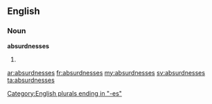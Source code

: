 ==English==

===Noun===
'''absurdnesses'''

# {{plural of|[[absurdness]]}}

[[Category:English plurals ending in "-es"]]

[[ar:absurdnesses]]
[[fr:absurdnesses]]
[[my:absurdnesses]]
[[sv:absurdnesses]]
[[ta:absurdnesses]]